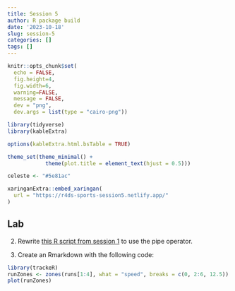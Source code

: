 ```yaml
---
title: Session 5
author: R package build
date: '2023-10-18'
slug: session-5
categories: []
tags: []
---
```





```r
knitr::opts_chunk$set(
  echo = FALSE, 
  fig.height=4, 
  fig.width=6, 
  warning=FALSE, 
  message = FALSE,
  dev = "png", 
  dev.args = list(type = "cairo-png"))

library(tidyverse)
library(kableExtra)

options(kableExtra.html.bsTable = TRUE)

theme_set(theme_minimal() + 
            theme(plot.title = element_text(hjust = 0.5)))

celeste <- "#5e81ac"

```



```r
xaringanExtra::embed_xaringan(
  url = "https://r4ds-sports-session5.netlify.app/"
)
```


## Lab

2) Rewrite [this R script from session 1](./script.R) to use the pipe operator.


1) Create an Rmarkdown with the following code:

```r

library(trackeR)
runZones <- zones(runs[1:4], what = "speed", breaks = c(0, 2:6, 12.5))
plot(runZones)

```

